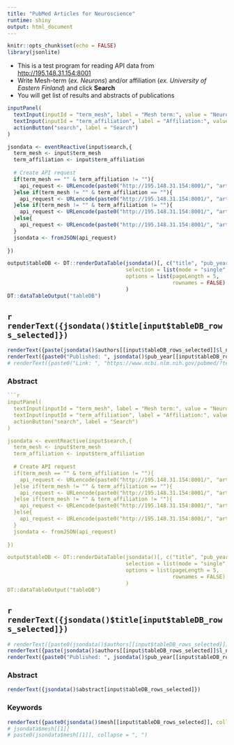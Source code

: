 ```yaml
---
title: "PubMed Articles for Neuroscience"
runtime: shiny
output: html_document
---
```


```r
knitr::opts_chunk$set(echo = FALSE)
library(jsonlite)
```

* This is a test program for reading API data from <http://195.148.31.154:8001>
* Write Mesh-term (*ex. Neurons*) and/or affiliation (*ex. University of Eastern Finland*) and click **Search**
* You will get list of results and abstracts of publications

```r
inputPanel(
  textInput(inputId = "term_mesh", label = "Mesh term:", value = "Neurons"),
  textInput(inputId = "term_affiliation", label = "Affiliation:", value = "University of Eastern Finland"),
  actionButton("search", label = "Search")
)

jsondata <- eventReactive(input$search,{
  term_mesh <- input$term_mesh 
  term_affiliation <- input$term_affiliation
  
  # Create API request
  if(term_mesh == "" & term_affiliation != ""){
    api_request <- URLencode(paste0("http://195.148.31.154:8001/", "articles?affiliation=", term_affiliation))
  }else if(term_mesh != "" & term_affiliation == ""){
    api_request <- URLencode(paste0("http://195.148.31.154:8001/", "articles?mesh=", term_mesh))
  }else if(term_mesh != "" & term_affiliation != ""){
    api_request <- URLencode(paste0("http://195.148.31.154:8001/", "articles?mesh=", term_mesh,"&affiliation=", term_affiliation))
  }else{
    api_request <- URLencode(paste0("http://195.148.31.154:8001/", "articles"))
  } 
  jsondata <- fromJSON(api_request)
  
})

output$tableDB <- DT::renderDataTable(jsondata()[, c("title", "pub_year")],  
                                      selection = list(mode = "single", selected = 1), 
                                      options = list(pageLength = 5, 
                                                     rownames = FALSE) 
                                      )
DT::dataTableOutput("tableDB")
```


## `r renderText({jsondata()$title[input$tableDB_rows_selected]})`

```r
renderText({paste(jsondata()$authors[[input$tableDB_rows_selected]]$l_name, jsondata()$authors[[input$tableDB_rows_selected]]$f_name, collapse = ", ")})
renderText({paste0("Published: ", jsondata()$pub_year[[input$tableDB_rows_selected]], " | ", "PubMed ID: ", jsondata()$pubmed_id[[input$tableDB_rows_selected]])})
# renderText({paste0("Link: ", "https://www.ncbi.nlm.nih.gov/pubmed/?term=",jsondata()$pubmed_id[[input$tableDB_rows_selected]],"")})
```

### Abstract

```r

```r
inputPanel(
  textInput(inputId = "term_mesh", label = "Mesh term:", value = "Neurons"),
  textInput(inputId = "term_affiliation", label = "Affiliation:", value = "University of Eastern Finland"),
  actionButton("search", label = "Search")
)

jsondata <- eventReactive(input$search,{
  term_mesh <- input$term_mesh 
  term_affiliation <- input$term_affiliation
  
  # Create API request
  if(term_mesh == "" & term_affiliation != ""){
    api_request <- URLencode(paste0("http://195.148.31.154:8001/", "articles?affiliation=", term_affiliation))
  }else if(term_mesh != "" & term_affiliation == ""){
    api_request <- URLencode(paste0("http://195.148.31.154:8001/", "articles?mesh=", term_mesh))
  }else if(term_mesh != "" & term_affiliation != ""){
    api_request <- URLencode(paste0("http://195.148.31.154:8001/", "articles?mesh=", term_mesh,"&affiliation=", term_affiliation))
  }else{
    api_request <- URLencode(paste0("http://195.148.31.154:8001/", "articles"))
  } 
  jsondata <- fromJSON(api_request)
  
})

output$tableDB <- DT::renderDataTable(jsondata()[, c("title", "pub_year")],  
                                      selection = list(mode = "single", selected = 1), 
                                      options = list(pageLength = 5, 
                                                     rownames = FALSE) 
                                      )
DT::dataTableOutput("tableDB")
```


## `r renderText({jsondata()$title[input$tableDB_rows_selected]})`

```r
# renderText({paste0(jsondata()$authors[[input$tableDB_rows_selected]])})
renderText({paste(jsondata()$authors[[input$tableDB_rows_selected]]$l_name, jsondata()$authors[[input$tableDB_rows_selected]]$f_name, collapse = ", ")})
renderText({paste0("Published: ", jsondata()$pub_year[[input$tableDB_rows_selected]], " | ", "PubMed ID: ", jsondata()$pubmed_id[[input$tableDB_rows_selected]])})
```

### Abstract

```r
renderText({jsondata()$abstract[input$tableDB_rows_selected]})
```


### Keywords

```r
renderText({paste0(jsondata()$mesh[[input$tableDB_rows_selected]], collapse = ", ")})
# jsondata$mesh[[1]]
# paste0(jsondata$mesh[[1]], collapse = ", ")
```





